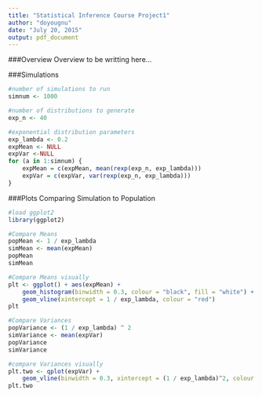 ```yaml
---
title: "Statistical Inference Course Project1"
author: "doyougnu"
date: "July 20, 2015"
output: pdf_document
---
```


###Overview
Overview to be writting here...

###Simulations
```r
#number of simulations to run
simnum <- 1000

#number of distributions to generate
exp_n <- 40

#exponential distribution parameters
exp_lambda <- 0.2
expMean <- NULL
expVar <-NULL
for (a in 1:simnum) {
    expMean = c(expMean, mean(rexp(exp_n, exp_lambda)))
    expVar = c(expVar, var(rexp(exp_n, exp_lambda)))
}
```

###Plots Comparing Simulation to Population
```r
#load ggplot2
library(ggplot2)

#Compare Means
popMean <- 1 / exp_lambda
simMean <- mean(expMean)
popMean
simMean

#Compare Means visually
plt <- ggplot() + aes(expMean) + 
    geom_histogram(binwidth = 0.3, colour = "black", fill = "white") +
    geom_vline(xintercept = 1 / exp_lambda, colour = "red")
plt
```

```r
#Compare Variances
popVariance <- (1 / exp_lambda) ^ 2
simVariance <- mean(expVar)
popVariance
simVariance

#compare Variances visually
plt.two <- qplot(expVar) +
    geom_vline(binwidth = 0.3, xintercept = (1 / exp_lambda)^2, colour = "red")
plt.two
```